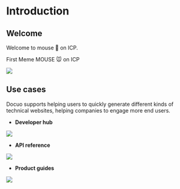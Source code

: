 # Introduction

## Welcome

Welcome to mouse 🐁 on ICP.

First Meme MOUSE 🐭 on ICP

<Frame width="auto" height="auto" >
  <img src="https://tomato-legal-earthworm-400.mypinata.cloud/ipfs/QmXxtfs3Fe8ngTCvnaBsjC1NEyQkfxQaRuCX41z4DG4TNT" />
</Frame>

## Use cases

Docuo supports helping users to quickly generate different kinds of technical websites, helping companies to engage more end users.

- **Developer hub**
<Frame width="auto" height="auto" >
  <img src="../docs_image/banner_dev.png" />
</Frame>

- **API reference**
<Frame width="auto" height="auto" >
  <img src="../docs_image/banner_api.png" />
</Frame>

- **Product guides**
<Frame width="auto" height="auto" >
  <img src="https://github.com/spreadingai/spreading-site-template-new/assets/52945445/ccd93d9f-09a2-43a5-807a-eaf73c65bc78" />
</Frame>
